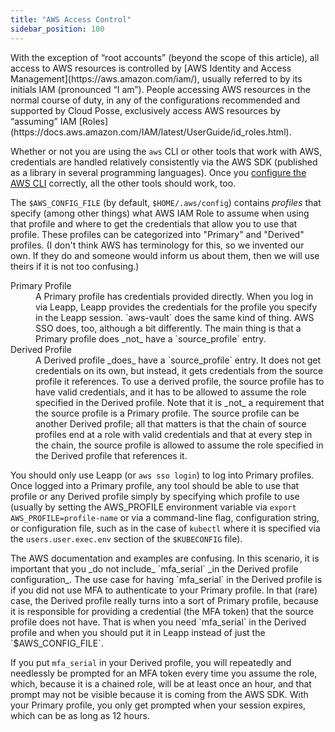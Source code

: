 ```yaml
---
title: "AWS Access Control"
sidebar_position: 100
---
```


<Intro>
  With the exception of “root accounts” (beyond the scope of this article), all access to AWS resources is controlled by [AWS Identity and Access Management](https://aws.amazon.com/iam/), usually referred to by its initials IAM (pronounced “I am”). People accessing AWS resources in the normal course of duty, in any of the configurations recommended and supported by Cloud Posse, exclusively access AWS resources by “assuming” IAM [Roles](https://docs.aws.amazon.com/IAM/latest/UserGuide/id_roles.html).
</Intro>

Whether or not you are using the `aws` CLI or other tools that work with AWS, credentials are handled relatively consistently via the AWS SDK (published as a library in several programming languages). Once you [configure the AWS CLI](https://docs.aws.amazon.com/cli/latest/userguide/cli-configure-files.html) correctly, all the other tools should work, too.

The `$AWS_CONFIG_FILE` (by default, `$HOME/.aws/config`) contains _profiles_ that specify (among other things) what AWS IAM Role to assume when using that profile and where to get the credentials that allow you to use that profile. These profiles can be categorized into "Primary" and "Derived" profiles. (I don't think AWS has terminology for this, so we invented our own. If they do and someone would inform us about them, then we will use theirs if it is not too confusing.)

<dl>
  <dt>Primary Profile</dt>
  <dd>
   A Primary profile has credentials provided directly. When you log in via Leapp, Leapp provides the credentials for the profile you specify in the Leapp session. `aws-vault` does the same kind of thing. AWS SSO does, too, although a bit differently. The main thing is that a Primary profile does _not_ have a `source_profile` entry.
  </dd>

  <dt>Derived Profile</dt>
  <dd>
    A Derived profile _does_ have a `source_profile` entry. It does not get credentials on its own, but instead, it gets credentials from the source profile it references. To use a derived profile, the source profile has to have valid credentials, and it has to be allowed to assume the role specified in the Derived profile. Note that it is _not_ a requirement that the source profile is a Primary profile. The source profile can be another Derived profile; all that matters is that the chain of source profiles end at a role with valid credentials and that at every step in the chain, the source profile is allowed to assume the role specified in the Derived profile that references it.
  </dd>
</dl>

You should only use Leapp (or `aws sso login`) to log into Primary profiles. Once logged into a Primary profile, any tool should be able to use that profile or any Derived profile simply by specifying which profile to use (usually by setting the AWS_PROFILE environment variable via `export AWS_PROFILE=profile-name` or via a command-line flag, configuration string, or configuration file, such as in the case of `kubectl` where it is specified via the `users.user.exec.env` section of the `$KUBECONFIG` file).

<Note title="Watch out!">
  The AWS documentation and examples are confusing. In this scenario, it is important that you _do not include_ `mfa_serial` _in the Derived profile configuration_. The use case for having `mfa_serial` in the Derived profile is if you did not use MFA to authenticate to your Primary profile. In that (rare) case, the Derived profile really turns into a sort of Primary profile, because it is responsible for providing a credential (the MFA token) that the source profile does not have. That is when you need `mfa_serial` in the Derived profile and when you should put it in Leapp instead of just the `$AWS_CONFIG_FILE`.
</Note>

If you put `mfa_serial` in your Derived profile, you will repeatedly and needlessly be prompted for an MFA token every time you assume the role, which, because it is a chained role, will be at least once an hour, and that prompt may not be visible because it is coming from the AWS SDK. With your Primary profile, you only get prompted when your session expires, which can be as long as 12 hours.


